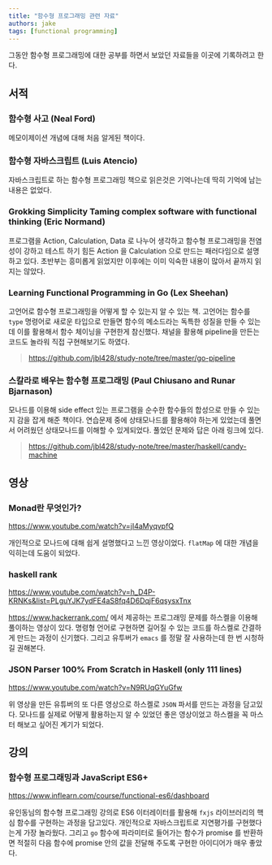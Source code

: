 ```yaml
---
title: "함수형 프로그래밍 관련 자료"
authors: jake
tags: [functional programming]
---
```


그동안 함수형 프로그래밍에 대한 공부를 하면서 보았던 자료들을 이곳에 기록하려고 한다.

<!--truncate-->

## 서적

### 함수형 사고 (Neal Ford)

메모이제이션 개념에 대해 처음 알게된 책이다.

### 함수형 자바스크립트 (Luis Atencio)

자바스크립트로 하는 함수형 프로그래밍 책으로 읽은것은 기억나는데 딱히 기억에 남는 내용은 없었다.

### Grokking Simplicity Taming complex software with functional thinking (Eric Normand)

프로그램을 Action, Calculation, Data 로 나누어 생각하고 함수형 프로그래밍을 전염성이 강하고 테스트 하기 힘든 Action 을 Calculation 으로 만드는 패러다임으로 설명하고 있다.
초반부는 흥미롭게 읽었지만 이후에는 이미 익숙한 내용이 많아서 끝까지 읽지는 않았다.

### Learning Functional Programming in Go (Lex Sheehan)

고언어로 함수형 프로그래밍을 어떻게 할 수 있는지 알 수 있는 책.
고언어는 함수를 `type` 명령어로 새로운 타입으로 만들면 함수의 메소드라는 독특한 성질을 만들 수 있는데 이를 활용해서 함수 체이닝을 구현한게 참신했다.
채널을 활용해 pipeline을 만든는 코드도 놀라워 직접 구현해보기도 하였다.

> https://github.com/jbl428/study-note/tree/master/go-pipeline

### 스칼라로 배우는 함수형 프로그래밍 (Paul Chiusano and Runar Bjarnason)

모나드를 이용해 side effect 있는 프로그램을 순수한 함수들의 합성으로 만들 수 있는지 감을 잡게 해준 책이다.
연습문제 중에 상태모나드를 활용해야 하는게 있었는데 풀면서 어려웠던 상태모나드를 이해할 수 있게되었다.
풀었던 문제와 답은 아래 링크에 있다.

> https://github.com/jbl428/study-note/tree/master/haskell/candy-machine

## 영상

### Monad란 무엇인가?

https://www.youtube.com/watch?v=jI4aMyqvpfQ

개인적으로 모나드에 대해 쉽게 설명했다고 느낀 영상이었다. `flatMap` 에 대한 개념을 익히는데 도움이 되었다.

### haskell rank

https://www.youtube.com/watch?v=h_D4P-KRNKs&list=PLguYJK7ydFE4aS8fq4D6DqjF6qsysxTnx

https://www.hackerrank.com/ 에서 제공하는 프로그래밍 문제를 하스켈을 이용해 풀이하는 영상이 있다.
명령형 언어로 구현하면 길어질 수 있는 코드를 하스켈로 간결하게 만드는 과정이 신기했다.
그리고 유투버가 `emacs` 를 정말 잘 사용하는데 한 번 시청하길 권해본다.

### JSON Parser 100% From Scratch in Haskell (only 111 lines)

https://www.youtube.com/watch?v=N9RUqGYuGfw

위 영상을 만든 유튜버의 또 다른 영상으로 하스켈로 `JSON` 파서를 만드는 과정을 담고있다.
모나드를 실제로 어떻게 활용하는지 알 수 있었던 좋은 영상이었고 하스켈을 꼭 마스터 해보고 싶어진 계기가 되었다.

## 강의

### 함수형 프로그래밍과 JavaScript ES6+

https://www.inflearn.com/course/functional-es6/dashboard

유인동님의 함수형 프로그래밍 강의로 ES6 이터레이터를 활용해 `fxjs` 라이브러리의 핵심 함수를 구현하는 과정을 담고있다.
개인적으로 자바스크립트로 지연평가를 구현했다는게 가장 놀라웠다.
그리고 `go` 함수에 파라미터로 들어가는 함수가 promise 를 반환하면 적절히 다음 함수에 promise 안의 값을 전달해 주도록 구현한 아이디어가 매우 좋았다.
